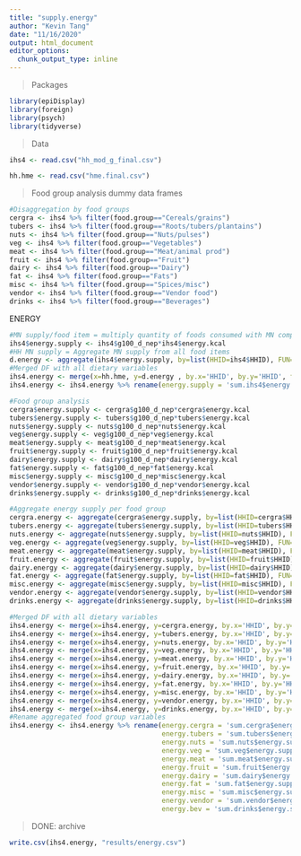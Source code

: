 ```yaml
---
title: "supply.energy"
author: "Kevin Tang"
date: "11/16/2020"
output: html_document
editor_options: 
  chunk_output_type: inline
---
```


> Packages

```r
library(epiDisplay)
library(foreign)
library(psych)
library(tidyverse)
```

>Data

```r
ihs4 <- read.csv("hh_mod_g_final.csv")

hh.hme <- read.csv("hme.final.csv")

```


>Food group analysis dummy data frames

```r
#Disaggregation by food groups
cergra <- ihs4 %>% filter(food.group=="Cereals/grains")
tubers <- ihs4 %>% filter(food.group=="Roots/tubers/plantains")
nuts <- ihs4 %>% filter(food.group=="Nuts/pulses")
veg <- ihs4 %>% filter(food.group=="Vegetables")
meat <- ihs4 %>% filter(food.group=="Meat/animal prod")
fruit <- ihs4 %>% filter(food.group=="Fruit")
dairy <- ihs4 %>% filter(food.group=="Dairy")
fat <- ihs4 %>% filter(food.group=="Fats")
misc <- ihs4 %>% filter(food.group=="Spices/misc")
vendor <- ihs4 %>% filter(food.group=="Vendor food")
drinks <- ihs4 %>% filter(food.group=="Beverages")
```

ENERGY
```r
#MN supply/food item = multiply quantity of foods consumed with MN composition of food
ihs4$energy.supply <- ihs4$g100_d_nep*ihs4$energy.kcal
#HH MN supply = Aggregate MN supply from all food items 
d.energy <- aggregate(ihs4$energy.supply, by=list(HHID=ihs4$HHID), FUN=sum)
#Merged DF with all dietary variables
ihs4.energy <- merge(x=hh.hme, y=d.energy , by.x='HHID', by.y='HHID', fill=-9999, all.x = TRUE)
ihs4.energy <- ihs4.energy %>% rename(energy.supply = 'sum.ihs4$energy.supply')

#Food group analysis
cergra$energy.supply <- cergra$g100_d_nep*cergra$energy.kcal
tubers$energy.supply <- tubers$g100_d_nep*tubers$energy.kcal
nuts$energy.supply <- nuts$g100_d_nep*nuts$energy.kcal
veg$energy.supply <- veg$g100_d_nep*veg$energy.kcal
meat$energy.supply <- meat$g100_d_nep*meat$energy.kcal
fruit$energy.supply <- fruit$g100_d_nep*fruit$energy.kcal
dairy$energy.supply <- dairy$g100_d_nep*dairy$energy.kcal
fat$energy.supply <- fat$g100_d_nep*fat$energy.kcal
misc$energy.supply <- misc$g100_d_nep*misc$energy.kcal
vendor$energy.supply <- vendor$g100_d_nep*vendor$energy.kcal
drinks$energy.supply <- drinks$g100_d_nep*drinks$energy.kcal

#Aggregate energy supply per food group
cergra.energy <- aggregate(cergra$energy.supply, by=list(HHID=cergra$HHID), FUN=sum)
tubers.energy <- aggregate(tubers$energy.supply, by=list(HHID=tubers$HHID), FUN=sum)
nuts.energy <- aggregate(nuts$energy.supply, by=list(HHID=nuts$HHID), FUN=sum)
veg.energy <- aggregate(veg$energy.supply, by=list(HHID=veg$HHID), FUN=sum)
meat.energy <- aggregate(meat$energy.supply, by=list(HHID=meat$HHID), FUN=sum)
fruit.energy <- aggregate(fruit$energy.supply, by=list(HHID=fruit$HHID), FUN=sum)
dairy.energy <- aggregate(dairy$energy.supply, by=list(HHID=dairy$HHID), FUN=sum)
fat.energy <- aggregate(fat$energy.supply, by=list(HHID=fat$HHID), FUN=sum)
misc.energy <- aggregate(misc$energy.supply, by=list(HHID=misc$HHID), FUN=sum)
vendor.energy <- aggregate(vendor$energy.supply, by=list(HHID=vendor$HHID), FUN=sum)
drinks.energy <- aggregate(drinks$energy.supply, by=list(HHID=drinks$HHID), FUN=sum)

#Merged DF with all dietary variables
ihs4.energy <- merge(x=ihs4.energy, y=cergra.energy, by.x='HHID', by.y='HHID', fill=-9999, all.x = TRUE)
ihs4.energy <- merge(x=ihs4.energy, y=tubers.energy, by.x='HHID', by.y='HHID', fill=-9999, all.x = TRUE)
ihs4.energy <- merge(x=ihs4.energy, y=nuts.energy, by.x='HHID', by.y='HHID', fill=-9999, all.x = TRUE)
ihs4.energy <- merge(x=ihs4.energy, y=veg.energy, by.x='HHID', by.y='HHID', fill=-9999, all.x = TRUE)
ihs4.energy <- merge(x=ihs4.energy, y=meat.energy, by.x='HHID', by.y='HHID', fill=-9999, all.x = TRUE)
ihs4.energy <- merge(x=ihs4.energy, y=fruit.energy, by.x='HHID', by.y='HHID', fill=-9999, all.x = TRUE)
ihs4.energy <- merge(x=ihs4.energy, y=dairy.energy, by.x='HHID', by.y='HHID', fill=-9999, all.x = TRUE)
ihs4.energy <- merge(x=ihs4.energy, y=fat.energy, by.x='HHID', by.y='HHID', fill=-9999, all.x = TRUE)
ihs4.energy <- merge(x=ihs4.energy, y=misc.energy, by.x='HHID', by.y='HHID', fill=-9999, all.x = TRUE)
ihs4.energy <- merge(x=ihs4.energy, y=vendor.energy, by.x='HHID', by.y='HHID', fill=-9999, all.x = TRUE)
ihs4.energy <- merge(x=ihs4.energy, y=drinks.energy, by.x='HHID', by.y='HHID', fill=-9999, all.x = TRUE)
#Rename aggregated food group variables
ihs4.energy <- ihs4.energy %>% rename(energy.cergra = 'sum.cergra$energy.supply',
                                      energy.tubers = 'sum.tubers$energy.supply',
                                      energy.nuts = 'sum.nuts$energy.supply',
                                      energy.veg = 'sum.veg$energy.supply',
                                      energy.meat = 'sum.meat$energy.supply',
                                      energy.fruit = 'sum.fruit$energy.supply',
                                      energy.dairy = 'sum.dairy$energy.supply',
                                      energy.fat = 'sum.fat$energy.supply',
                                      energy.misc = 'sum.misc$energy.supply',
                                      energy.vendor = 'sum.vendor$energy.supply',
                                      energy.bev = 'sum.drinks$energy.supply')

```

> DONE: archive

```r
write.csv(ihs4.energy, "results/energy.csv")
```